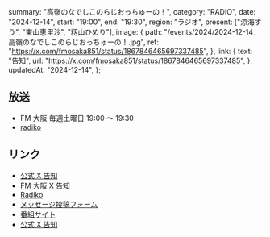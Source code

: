   summary: "高嶺のなでしこのらじおっちゅーの！",
  category: "RADIO",
  date: "2024-12-14",
  start: "19:00",
  end: "19:30",
  region: "ラジオ",
  present: ["涼海すう", "東山恵里沙", "籾山ひめり"],
  image: {
    path: "/events/2024/2024-12-14_高嶺のなでしこのらじおっちゅーの！.jpg",
    ref: "https://x.com/fmosaka851/status/1867846465697337485",
  },
  link: {
    text: "告知",
    url: "https://x.com/fmosaka851/status/1867846465697337485",
  },
  updatedAt: "2024-12-14",
};

## 放送

- FM 大阪 毎週土曜日 19:00 〜 19:30
- [radiko](https://radiko.jp/#FMO)

## リンク

- [公式 X 告知](https://x.com/takanenofficial/status/1867868388242096451)
- [FM 大阪 X 告知](https://x.com/fmosaka851/status/1867846465697337485)
- [Radiko](https://radiko.jp/share/?sid=FMO&t=20241005190000)
- [メッセージ投稿フォーム](https://fmosaka.futureartist.net/enquete/354047)
- [番組サイト](https://www.fmosaka.net/_ct/17722199)
- [公式 X 告知](https://x.com/takanenofficial/status/1836979149044600863)

